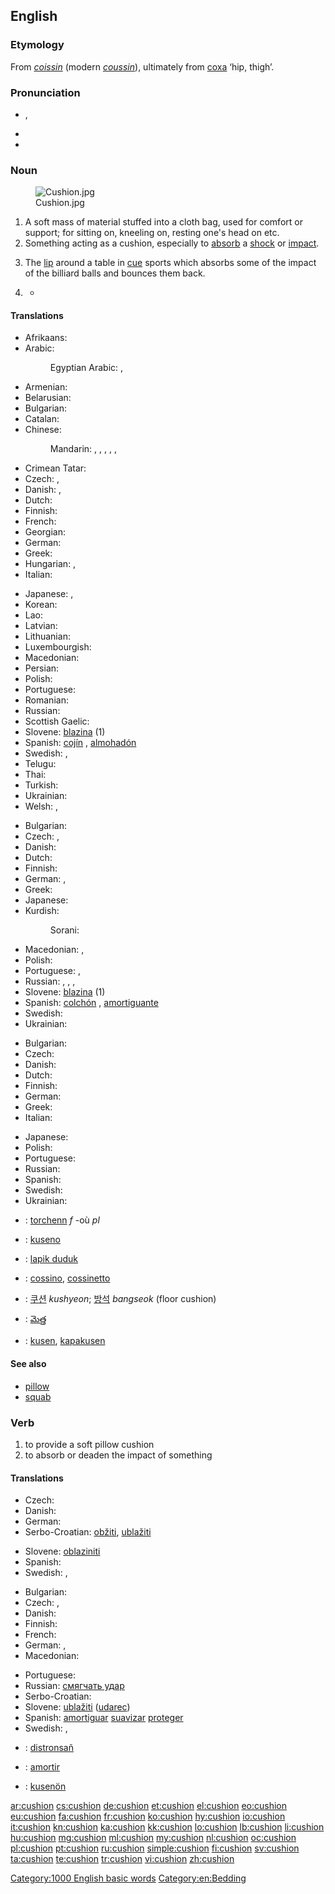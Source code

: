 ==English==

{{wikipedia}}

===Etymology===
From {{etyl|fro}} ''[[coissin]]'' (modern ''[[coussin]]''), ultimately from {{etyl|la}} [[coxa]] ‘hip, thigh’.

===Pronunciation===
* {{IPA|/ˈkʊʃən/}}, {{X-SAMPA|/"kUS@n/}}
* {{audio|en-us-cushion.ogg|Audio (US)}}
* {{rhymes|ʊʃən}}

===Noun===
{{en-noun}}
[[Image:Cushion.jpg|right|thumb]]

# A soft mass of material stuffed into a cloth bag, used for comfort or support; for sitting on, kneeling on, resting one's head on etc.
# Something acting as a cushion, especially to [[absorb]] a [[shock]] or [[impact]].
# {{context|sports|billiards|snooker|pool}} The [[lip]] around a table in [[cue]] sports which absorbs some of the impact of the billiard balls and bounces them back.
# {{figuratively}} {{rfdef|lang=en}}
#* {{quote-news
|year=2011
|date=November 3
|author=Arindam Rej
|title=Fulham   4 - 1   Wisla Krakow
|work=BBC Sport
|url=http://news.bbc.co.uk/sport2/hi/football/europe/15473004.stm
|page=
|passage=Wisla made a bright start to the second half and Fulham keeper Mark Schwarzer was twice called into action, first saving Gervasio Nunez's deflected 20-yard effort and then smothering Gargula's free-kick.<br>But Fulham soon had the '''cushion''' of a third goal after more outstanding build-up play.}}

====Translations====
{{trans-top|soft material in cloth bag}}
* Afrikaans: {{t-|af|kussing|xs=Afrikaans}}
* Arabic: {{t-|ar|وسادة|f|tr=wesada|sc=Arab}}
*: Egyptian Arabic: {{tø|arz|خدادية|tr=xoddadéyya|f}}, {{tø|arz|مخدة|f|tr=maxada|sc=Arab}}
* Armenian: {{t-|hy|բարձ|tr=barj}}
* Belarusian: {{t-|be|падушка|f|tr=padúška|sc=Cyrl}}
* Bulgarian: {{t-|bg|възглавница|f|tr=vǎzglavnica}}
* Catalan: {{t-|ca|coixí|m}}
* Chinese:
*: Mandarin: {{t|zh|墊子|sc=Hani}}, {{t|zh|垫子|tr=diànzi|sc=Hani}}, {{t|zh|軟墊|sc=Hani}}, {{t|zh|软垫|tr=ruǎndiàn|sc=Hani}}, {{t|zh|靠墊|sc=Hani}}, {{t|zh|靠垫|tr=kàodiàn|sc=Hani}}
* Crimean Tatar: {{tø|crh|minder|xs=Crimean Tatar}}
* Czech: {{t-|cs|polštářek|m}}, {{t-|cs|poduška|f}}
* Danish: {{t+|da|pude|c}}, {{t-|da|hynde|c}}
* Dutch: {{t+|nl|kussen|n}}
* Finnish: {{t+|fi|tyyny}}
* French: {{t+|fr|coussin|m}}
* Georgian: {{t-|ka|ბალიში|tr=bališi|sc=Geor}}
* German: {{t+|de|Kissen|n}}
* Greek: {{t+|el|μαξιλάρι|n|tr=maxilári}}
* Hungarian: {{t+|hu|párna}}, {{t-|hu|vánkos}}
* Italian: {{t+|it|cuscino|m}}
{{trans-mid}}
* Japanese: {{t-|ja|座布団|tr=ざぶとん, zabuton|sc=Jpan}}, {{t+|ja|クッション|tr=kusshon|sc=Jpan}}
* Korean: {{t+|ko|쿠션|tr=kusyeon|sc=Hang}}
* Lao: {{t+|lo|ເບາະ|tr=bö'|sc=Laoo}}
* Latvian: {{t-|lv|spilvens|m|xs=Latvian}}
* Lithuanian: {{t-|lt|pagalvė|f|xs=Lithuanian}}
* Luxembourgish: {{t+|lb|Këssen|n}}
* Macedonian: {{t-|mk|перниче|n|tr=pérniče}}
* Persian: {{t+|fa|مخده|tr=maxaddah|sc=fa-Arab}}
* Polish: {{t+|pl|poduszka|f}}
* Portuguese: {{t+|pt|almofada|f}}
* Romanian: {{t-|ro|pernă|f}}
* Russian: {{t+|ru|подушка|f|tr=podúška|sc=Cyrl}}
* Scottish Gaelic: {{t-|gd|pillean|m|xs=Scottish Gaelic}}
* Slovene: [[blazina]] {{f}} (1)
* Spanish: [[cojín]] {{m}}, [[almohadón]] {{m}}
* Swedish: {{t+|sv|dyna|c}}, {{t+|sv|kudde|c}}
* Telugu: {{t+|te|దిండు}}
* Thai: {{t-|th|เบาะ|tr=bòr|sc=Thai}}
* Turkish: {{t+|tr|yastık}}
* Ukrainian: {{t-|uk|подушка|f|tr=podúška|xs=Ukrainian}}
* Welsh: {{t-|cy|clustog|m|xs=Welsh}},  {{t-|cy|clustogau|m|p|xs=Welsh}}
{{trans-bottom}}

{{trans-top|absorbent or protective item}}
* Bulgarian: {{t-|bg|буфер|m|tr=búfer}}
* Czech: {{t+|cs|polštář|m}}, {{t-|cs|nárazník|m}}
* Danish: {{t-|da|bande|c}}
* Dutch: {{t+|nl|kussen|n}}
* Finnish: {{t-|fi|pehmuste}}
* German: {{t+|de|Puffer|n}}, {{t-|de|Polster|n}}
* Greek: {{t+|el|στρώμα|n|tr=stróma}}
* Japanese: {{t+|ja|クッション|tr=kusshon|sc=Jpan}}
* Kurdish:
*: Sorani: {{t|ku|بالیف|tr=balif|sc=ku-Arab}}
{{trans-mid}}
* Macedonian: {{t-|mk|подлога|f|tr=pódloga}},  {{t-|mk|легло|n|tr=léglo}}
* Polish: {{t+|pl|poduszka|f}}
* Portuguese: {{t+|pt|amortecedor|m}}, {{t+|pt|almofada|f}}
* Russian: {{t+|ru|амортизатор|m|tr=amortizátor}}, {{t+|ru|подушка|f|tr=podúška|sc=Cyrl}}, {{t+|ru|прокладка|f|tr=prokládka}}, {{t+|ru|буфер|m|tr=búfer|sc=Cyrl}}
* Slovene: [[blazina]] {{f}} (1)
* Spanish: [[colchón]] {{m}}, [[amortiguante]] {{m}}
* Swedish: {{t+|sv|kudde|c}}
* Ukrainian: {{t+|uk|буфер|m|tr=búfer|xs=Ukrainian}}
{{trans-bottom}}

{{trans-top|in cue sports}}
* Bulgarian: {{t+|bg|борд|m|tr=bord}}
* Czech: {{t-|cs|mantinel|m}}
* Danish: {{t-|da|bande|c}}
* Dutch: {{t+|nl|band}}
* Finnish: {{t+|fi|valli}}
* German: {{t+|de|Bande|f}}
* Greek: {{t+|el|σπόντα|f|tr=spónta}}
* Italian: {{t+|it|sponda|f}}
{{trans-mid}}
* Japanese: {{t+|ja|クッション|tr=kusshon|sc=Jpan}}
* Polish: {{t+|pl|banda|f}}
* Portuguese: {{t+|pt|tabela|f}}
* Russian: {{t+|ru|борт|m|tr=bort}}
* Spanish: {{t+|es|banda|f}}
* Swedish: {{t-|sv|vall|c}}
* Ukrainian: {{t+|uk|борт|m|tr=bort|xs=Ukrainian}}
{{trans-bottom}}

{{checktrans-top}}
* {{ttbc|br}}: [[torchenn]] ''f'' -où ''pl''
* {{ttbc|eo}}: [[kuseno]]
* {{ttbc|id}}: [[lapik duduk]]
{{trans-mid}}
* {{ttbc|ia}}: [[cossino]], [[cossinetto]]
* {{ttbc|ko}}: [[쿠션]] ''kushyeon''; [[방석]] ''bangseok'' (floor cushion)
* {{ttbc|te}}: [[మెత్త]]
* {{ttbc|vo}}: [[kusen]], [[kapakusen]]
{{trans-bottom}}

====See also====
* [[pillow]]
* [[squab]]

===Verb===
{{en-verb}}

# to provide a soft pillow cushion
# to absorb or deaden the impact of something

====Translations====
{{trans-top|provide cushion}}
* Czech: {{t-|cs|vypoltářovat}}
* Danish: {{t-|da|polstre}}
* German: {{t-|de|polstern}}
* Serbo-Croatian: [[obžiti]], [[ublažiti]]
{{trans-mid}}
* Slovene: [[oblaziniti]]
* Spanish: {{t+|es|amortiguar}}
* Swedish: {{t+|sv|stoppa}}, {{t-|sv|madrassera}}
{{trans-bottom}}

{{trans-top|absorb impact}}
* Bulgarian: {{t+|bg|омекотявам|tr=omekotyávam}}
* Czech: {{t-|cs|ztlumit}}, {{t-|cs|zmírnit}}
* Danish: {{t-|da|afbøde}}
* Finnish: {{t-|fi|pehmentää}}
* French: {{t+|fr|amortir}}
* German: {{t-|de|abdämpfen}}, {{t+|de|abfedern}}
* Macedonian: {{t-|mk|ублажува|tr=ublážuva}}
{{trans-mid}}
* Portuguese: {{t+|pt|amortecer}}
* Russian: [[смягчать удар]]
* Serbo-Croatian: {{t|sh|ublažiti}}
* Slovene: [[ublažiti]] ([[udarec]])
* Spanish: [[amortiguar]] [[suavizar]] [[proteger]]
* Swedish: {{t+|sv|dämpa}}, {{t+|sv|mildra}}
{{trans-bottom}}

{{checktrans-top}}
* {{ttbc|br}}: [[distronsañ]]
* {{ttbc|ia}}: [[amortir]]
* {{ttbc|vo}}: [[kusenön]]
{{trans-bottom}}

[[Category:1000 English basic words]]
[[Category:en:Bedding]]

[[ar:cushion]]
[[cs:cushion]]
[[de:cushion]]
[[et:cushion]]
[[el:cushion]]
[[eo:cushion]]
[[eu:cushion]]
[[fa:cushion]]
[[fr:cushion]]
[[ko:cushion]]
[[hy:cushion]]
[[io:cushion]]
[[it:cushion]]
[[kn:cushion]]
[[ka:cushion]]
[[kk:cushion]]
[[lo:cushion]]
[[lb:cushion]]
[[li:cushion]]
[[hu:cushion]]
[[mg:cushion]]
[[ml:cushion]]
[[my:cushion]]
[[nl:cushion]]
[[oc:cushion]]
[[pl:cushion]]
[[pt:cushion]]
[[ru:cushion]]
[[simple:cushion]]
[[fi:cushion]]
[[sv:cushion]]
[[ta:cushion]]
[[te:cushion]]
[[tr:cushion]]
[[vi:cushion]]
[[zh:cushion]]